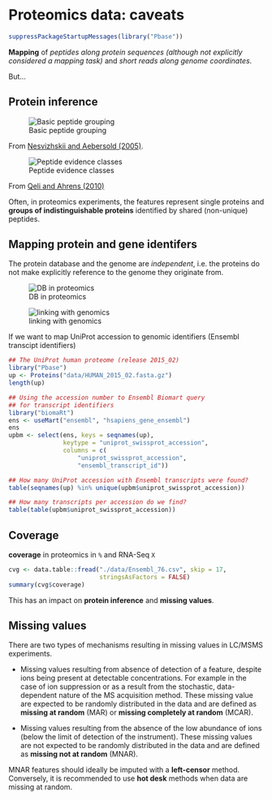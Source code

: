 # Proteomics data: caveats

```r
suppressPackageStartupMessages(library("Pbase"))
```

**Mapping** of *peptides along protein sequences (although not
  explicitly considered a mapping task)* and *short reads along genome
  coordinates*.

But...

## Protein inference

![Basic peptide grouping](./figures/F5.large.jpg)

From
[Nesvizhskii and Aebersold (2005)](http://www.ncbi.nlm.nih.gov/pubmed/16009968).


![Peptide evidence classes](./figures/nbt0710-647-F2.gif)

From [Qeli and Ahrens (2010)](http://www.ncbi.nlm.nih.gov/pubmed/20622826)

Often, in proteomics experiments, the features represent single
proteins and **groups of indistinguishable proteins** identified by
shared (non-unique) peptides.

## Mapping protein and gene identifers

The protein database and the genome are _independent_, i.e. the
proteins do not make explicitly reference to the genome they originate
from.

![DB in proteomics](./figures/indep-prot-db.png)

![linking with genomics](./figures/gen-prot-db.png)

If we want to map UniProt accession to genomic identifiers (Ensembl
transcipt identifiers)

```r
## The UniProt human proteome (release 2015_02)
library("Pbase")
up <- Proteins("data/HUMAN_2015_02.fasta.gz")
length(up)

## Using the accession number to Ensembl Biomart query
## for transcript identifiers
library("biomaRt")
ens <- useMart("ensembl", "hsapiens_gene_ensembl")
ens
upbm <- select(ens, keys = seqnames(up),
               keytype = "uniprot_swissprot_accession",
               columns = c(
                   "uniprot_swissprot_accession",
                   "ensembl_transcript_id"))
```

```r
## How many UniProt accession with Ensembl transcripts were found?
table(seqnames(up) %in% unique(upbm$uniprot_swissprot_accession))
```

```r
## How many transcripts per accession do we find?
table(table(upbm$uniprot_swissprot_accession))
```

## Coverage

**coverage** in proteomics in `%` and RNA-Seq `X`

```r
cvg <- data.table::fread("./data/Ensembl_76.csv", skip = 17,
                         stringsAsFactors = FALSE)
summary(cvg$coverage)
```

This has an impact on **protein inference** and **missing values**.

## Missing values

 There are two types of mechanisms resulting in missing values in
 LC/MSMS experiments.

- Missing values resulting from absence of detection of a feature,
  despite ions being present at detectable concentrations.  For
  example in the case of ion suppression or as a result from the
  stochastic, data-dependent nature of the MS acquisition
  method. These missing value are expected to be randomly distributed
  in the data and are defined as **missing at random** (MAR) or
  **missing completely at random** (MCAR).

- Missing values resulting from the absence of the low abundance of
  ions (below the limit of detection of the instrument). These missing
  values are not expected to be randomly distributed in the data and
  are defined as **missing not at random** (MNAR).

MNAR features should ideally be imputed with a **left-censor**
method. Conversely, it is recommended to use **hot desk** methods when
data are missing at random.

